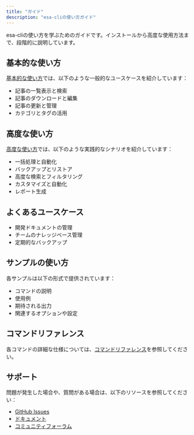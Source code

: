 ```yaml
---
title: "ガイド"
description: "esa-cliの使い方ガイド"
---
```


esa-cliの使い方を学ぶためのガイドです。インストールから高度な使用方法まで、段階的に説明しています。

## 基本的な使い方

[基本的な使い方](/esa-cli/guides/basic-usage)では、以下のような一般的なユースケースを紹介しています：
- 記事の一覧表示と検索
- 記事のダウンロードと編集
- 記事の更新と管理
- カテゴリとタグの活用

## 高度な使い方

[高度な使い方](/esa-cli/guides/advanced-usage)では、以下のような実践的なシナリオを紹介しています：
- 一括処理と自動化
- バックアップとリストア
- 高度な検索とフィルタリング
- カスタマイズと自動化
- レポート生成

## よくあるユースケース

- 開発ドキュメントの管理
- チームのナレッジベース管理
- 定期的なバックアップ

## サンプルの使い方

各サンプルは以下の形式で提供されています：
- コマンドの説明
- 使用例
- 期待される出力
- 関連するオプションや設定

## コマンドリファレンス

各コマンドの詳細な仕様については、[コマンドリファレンス](/esa-cli/commands)を参照してください。

## サポート

問題が発生した場合や、質問がある場合は、以下のリソースを参照してください：
- [GitHub Issues](https://github.com/your-username/esa-cli/issues)
- [ドキュメント](https://esa-cli.example.com/docs)
- [コミュニティフォーラム](https://community.esa-cli.example.com) 